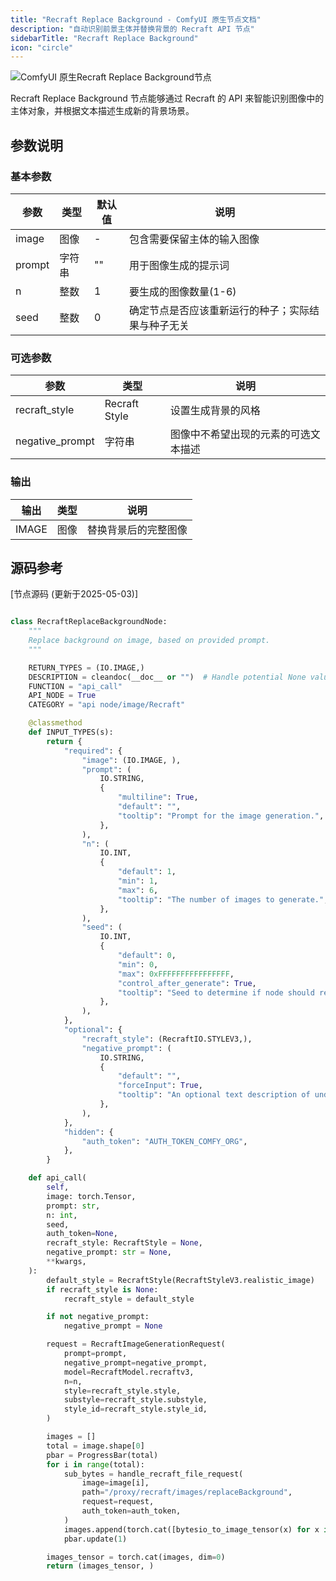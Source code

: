 ```yaml
---
title: "Recraft Replace Background - ComfyUI 原生节点文档"
description: "自动识别前景主体并替换背景的 Recraft API 节点"
sidebarTitle: "Recraft Replace Background"
icon: "circle"
---
```


![ComfyUI 原生Recraft Replace Background节点](/images/built-in-nodes/api_nodes/recraft/recraft-replace-background.jpg)

Recraft Replace Background 节点能够通过 Recraft 的 API 来智能识别图像中的主体对象，并根据文本描述生成新的背景场景。

## 参数说明

### 基本参数

| 参数   | 类型   | 默认值 | 说明                       |
| ------ | ------ | ------ | -------------------------- |
| image  | 图像   | -      | 包含需要保留主体的输入图像 |
| prompt | 字符串 | ""     | 用于图像生成的提示词 |
| n      | 整数   | 1      | 要生成的图像数量(1-6) |
| seed   | 整数   | 0      | 确定节点是否应该重新运行的种子；实际结果与种子无关 |

### 可选参数

| 参数            | 类型          | 说明                         |
| --------------- | ------------- | ---------------------------- |
| recraft_style   | Recraft Style | 设置生成背景的风格           |
| negative_prompt | 字符串        | 图像中不希望出现的元素的可选文本描述 |

### 输出

| 输出  | 类型 | 说明                 |
| ----- | ---- | -------------------- |
| IMAGE | 图像 | 替换背景后的完整图像 |


## 源码参考

[节点源码 (更新于2025-05-03)] 
```python

class RecraftReplaceBackgroundNode:
    """
    Replace background on image, based on provided prompt.
    """

    RETURN_TYPES = (IO.IMAGE,)
    DESCRIPTION = cleandoc(__doc__ or "")  # Handle potential None value
    FUNCTION = "api_call"
    API_NODE = True
    CATEGORY = "api node/image/Recraft"

    @classmethod
    def INPUT_TYPES(s):
        return {
            "required": {
                "image": (IO.IMAGE, ),
                "prompt": (
                    IO.STRING,
                    {
                        "multiline": True,
                        "default": "",
                        "tooltip": "Prompt for the image generation.",
                    },
                ),
                "n": (
                    IO.INT,
                    {
                        "default": 1,
                        "min": 1,
                        "max": 6,
                        "tooltip": "The number of images to generate.",
                    },
                ),
                "seed": (
                    IO.INT,
                    {
                        "default": 0,
                        "min": 0,
                        "max": 0xFFFFFFFFFFFFFFFF,
                        "control_after_generate": True,
                        "tooltip": "Seed to determine if node should re-run; actual results are nondeterministic regardless of seed.",
                    },
                ),
            },
            "optional": {
                "recraft_style": (RecraftIO.STYLEV3,),
                "negative_prompt": (
                    IO.STRING,
                    {
                        "default": "",
                        "forceInput": True,
                        "tooltip": "An optional text description of undesired elements on an image.",
                    },
                ),
            },
            "hidden": {
                "auth_token": "AUTH_TOKEN_COMFY_ORG",
            },
        }

    def api_call(
        self,
        image: torch.Tensor,
        prompt: str,
        n: int,
        seed,
        auth_token=None,
        recraft_style: RecraftStyle = None,
        negative_prompt: str = None,
        **kwargs,
    ):
        default_style = RecraftStyle(RecraftStyleV3.realistic_image)
        if recraft_style is None:
            recraft_style = default_style

        if not negative_prompt:
            negative_prompt = None

        request = RecraftImageGenerationRequest(
            prompt=prompt,
            negative_prompt=negative_prompt,
            model=RecraftModel.recraftv3,
            n=n,
            style=recraft_style.style,
            substyle=recraft_style.substyle,
            style_id=recraft_style.style_id,
        )

        images = []
        total = image.shape[0]
        pbar = ProgressBar(total)
        for i in range(total):
            sub_bytes = handle_recraft_file_request(
                image=image[i],
                path="/proxy/recraft/images/replaceBackground",
                request=request,
                auth_token=auth_token,
            )
            images.append(torch.cat([bytesio_to_image_tensor(x) for x in sub_bytes], dim=0))
            pbar.update(1)

        images_tensor = torch.cat(images, dim=0)
        return (images_tensor, )

```